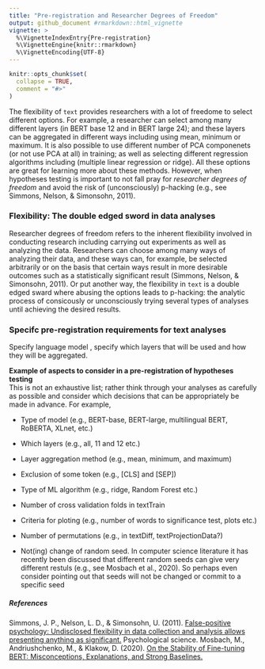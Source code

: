 ```yaml
---
title: "Pre-registration and Researcher Degrees of Freedom"
output: github_document #rmarkdown::html_vignette
vignette: >
  %\VignetteIndexEntry{Pre-registration}
  %\VignetteEngine{knitr::rmarkdown}
  %\VignetteEncoding{UTF-8}
---
```


```r
knitr::opts_chunk$set(
  collapse = TRUE,
  comment = "#>"
)
```


The flexibility of ```text``` provides researchers with a lot of freedome to select different options. For example, a researcher  can select among many different layers (in BERT base 12 and in BERT large 24); and these layers can be aggregated in different ways including using mean, minimum or maximum. It is also possible to use different number of PCA componenets (or not use PCA at all) in training; as well as selecting different regression algorithms including (multiple linear regression or ridge). All these options are great for learning more about these methods. However, when hypotheses testing is important to not fall pray for *researcher degrees of freedom* and avoid the risk of (unconsciously) p-hacking (e.g., see Simmons, Nelson, & Simonsohn, 2011).  
 
### Flexibility: The double edged sword in data analyses
Researcher degrees of freedom refers to the inherent flexibility involved in conducting research including carrying out experiments as well as analyzing the data. Researchers can choose among many ways of analyzing their data, and these ways can, for example, be selected arbitrarily or on the basis that certain ways result in more desirable outcomes such as a statistically significant result (Simmons, Nelson, & Simonsohn, 2011). Or put another way, the flexibility in ```text``` is a double edged sward where abusing the options leads to p-hacking: the analytic process of consicously or unconsciously trying several types of analyses until achieving the desired results.  

### Specifc pre-registration requirements for text analyses
Specify language model , specify which layers that will be used and how they will be aggregated. 

**Example of aspects to consider in a pre-registration of hypotheses testing**  
This is not an exhaustive list; rather think through your analyses as carefully as possible and consider which decisions that can be appropriately be made in advance. For example,  

* Type of model (e.g., BERT-base, BERT-large, multilingual BERT, RoBERTA, XLnet, etc.)  

* Which layers (e.g., all, 11 and 12 etc.)  

* Layer aggregation method (e.g., mean, minimum, and maximum)  

* Exclusion of some token (e.g., [CLS] and [SEP])

* Type of ML algorithm (e.g., ridge, Random Forest etc.)  

* Number of cross validation folds in textTrain 

* Criteria for ploting (e.g., number of words to significance test, plots etc.)

* Number of permutations (e.g., in textDiff, textProjectionData?)  

* Not(ing) change of random seed. In computer science literature it has recently been discussed that different random seeds can give very different restuls (e.g., see Mosbach et al., 2020). So perhaps even consider pointing out that seeds will not be changed or commit to a specific seed 


##### References
Simmons, J. P., Nelson, L. D., & Simonsohn, U. (2011). [False-positive psychology: Undisclosed flexibility in data collection and analysis allows presenting anything as significant.](https://journals.sagepub.com/doi/full/10.1177/0956797611417632) Psychological science.
Mosbach, M., Andriushchenko, M., & Klakow, D. (2020). [On the Stability of Fine-tuning BERT: Misconceptions, Explanations, and Strong Baselines.](https://arxiv.org/pdf/2006.04884.pdf)


